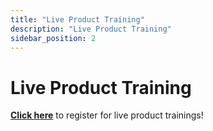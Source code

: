 ```yaml
---
title: "Live Product Training"
description: "Live Product Training"
sidebar_position: 2
---
```


# Live Product Training

**[Click here](https://www.yesware.com/product-trainings/)** to register for live product trainings!
